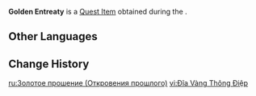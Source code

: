 {{Item Infobox
|title        = Golden Entreaty
|id           = 120968
|image        = Item Golden Entreaty.png
|type         = Quest Items
|group        = Golden Entreaties
|quality      = 4
|description  = A white disc retrieved from the ruins of the [[Sage of the Stolen Flame]]. It is one of the essential tokens required to journey to the [[Great Volcano of Tollan]] and remove the "Flamelord's Blessing" from the [[Little One|little Tepetlisaur]]'s back. [[Iridescent Inscription|Golden inscriptions]] are etched into the surface of the white disc, and when touched, one can sense the intricate patterns pulsating as if imbued with life.
|source1      = [[Revelations from the Past]]
}}
'''Golden Entreaty''' is a [[Quest Item]] obtained during the {{Quest|Revelations from the Past}}.

==Other Languages==
{{Other Languages|Golden Entreaty}}

==Change History==
{{Change History|5.0}}

[[ru:Золотое прошение (Откровения прошлого)]]
[[vi:Đĩa Vàng Thông Điệp]]
